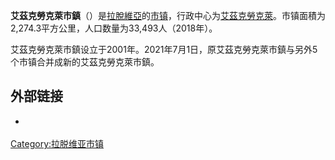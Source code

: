 {{Infobox settlement
| name                    = 艾茲克勞克萊市鎮
| native_name             = Aizkraukles novads
| native_name_lang        = lv
| settlement_type         = [[拉脫維亞行政區劃|市镇]]
| image_skyline           = Католическая церковь (3).jpg
| image_caption           = 艾茲克勞克萊的天主教堂
| image_flag              = 
| flag_size               = 145px
| image_shield            = Aizkraukles novads COA.svg
| shield_size             = 75px
| image_map               = Aizkraukles novads 2021.png
| map_caption             = 2021年时的艾茲克勞克萊市鎮地图
| coordinates             = 
| coor_pinpoint           = 
| coordinates_footnotes   = 
| subdivision_type        = [[世界政區索引|国家]]
| subdivision_name        = {{LAT}}
| established_title       = 最初设立
| established_date        = 2001年
| established_title1      = 合并
| established_date1       = 2021年
| seat_type               = 行政中心
| seat                    = [[艾茲克勞克萊|艾茲克勞克萊]]
| unit_pref               = Metric
| area_total_km2          = 2274.3
| area_rank               = 
| area_note               = 
| area_footnotes          = 
| population_as_of        = 2018年
| population_total        = 33493
| population_density_km2  = auto
| population_note         = 
| population_footnotes    = 
| timezone1               = 
| utc_offset1             = 
| timezone1_DST           = 
| utc_offset1_DST         = 
| postal_code_type        =
| postal_code             = 
| area_code_type          = 
| area_code               = 
| iso_code                = 
| website                 = {{URL|http://www.aizkraukle.lv/}}
| footnotes               = 
}}
'''艾茲克勞克萊市鎮'''（{{lang-lv|Aizkraukles novads}}）是[[拉脫維亞|拉脫維亞]]的[[拉脫維亞行政區劃|市镇]]，行政中心为[[艾茲克勞克萊|艾茲克勞克萊]]。市镇面積为2,274.3平方公里，人口数量为33,493人（2018年）。

艾茲克勞克萊市鎮设立于2001年。2021年7月1日，原艾茲克勞克萊市鎮与另外5个市镇合并成新的艾茲克勞克萊市鎮。
<!--
== 参考文献 ==
{{Reflist}}
-->
== 外部链接 ==
{{commonscat|Aizkraukle Municipality|position=left}}
* {{Official site|http://www.aizkraukle.lv/}} {{lv}} {{en}} {{ru}}

{{拉脱维亚行政区划}}
{{Latvia-geo-stub}}

{{DEFAULTSORT:Aizkraukle}}
[[Category:拉脱维亚市镇|Category:拉脱维亚市镇]]